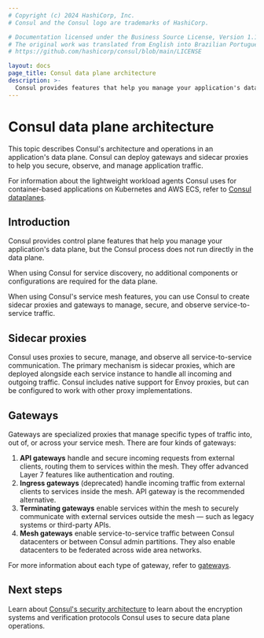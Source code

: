 ```yaml
---
# Copyright (c) 2024 HashiCorp, Inc.
# Consul and the Consul logo are trademarks of HashiCorp.

# Documentation licensed under the Business Source License, Version 1.1.
# The original work was translated from English into Brazilian Portuguese.
# https://github.com/hashicorp/consul/blob/main/LICENSE

layout: docs
page_title: Consul data plane architecture
description: >-
  Consul provides features that help you manage your application's data plane. Learn about Consul's data plane, including its architectural components.
---
```


# Consul data plane architecture

This topic describes Consul's architecture and operations in an application's data plane. Consul can deploy gateways and sidecar proxies to help you secure, observe, and manage application traffic.

For information about the lightweight workload agents Consul uses for container-based applications on Kubernetes and AWS ECS, refer to [Consul dataplanes](/consul/docs/architecture/control-plane/dataplane).

## Introduction

Consul provides control plane features that help you manage your application's data plane, but the Consul process does not run directly in the data plane.

When using Consul for service discovery, no additional components or configurations are required for the data plane.

When using Consul's service mesh features, you can use Consul to create sidecar proxies and gateways to manage, secure, and observe service-to-service traffic.

## Sidecar proxies

Consul uses proxies to secure, manage, and observe all service-to-service communication. The primary mechanism is sidecar proxies, which are deployed alongside each service instance to handle all incoming and outgoing traffic. Consul includes native support for Envoy proxies, but can be configured to work with other proxy implementations.

## Gateways

Gateways are specialized proxies that manage specific types of traffic into, out of, or across your service mesh. There are four kinds of gateways:

1. **API gateways** handle and secure incoming requests from external clients, routing them to services within the mesh. They offer advanced Layer 7 features like authentication and routing.
2. **Ingress gateways** (deprecated) handle incoming traffic from external clients to services inside the mesh. API gateway is the recommended alternative.
3. **Terminating gateways** enable services within the mesh to securely communicate with external services outside the mesh — such as legacy systems or third-party APIs.
4. **Mesh gateways** enable service-to-service traffic between Consul datacenters or between Consul admin partitions. They also enable datacenters to be federated across wide area networks.

For more information about each type of gateway, refer to [gateways](/consul/docs/architecture/data-plane/gateway).

## Next steps

Learn about [Consul's security architecture](/consul/docs/architecture/security) to learn about the encryption systems and verification protocols Consul uses to secure data plane operations.
